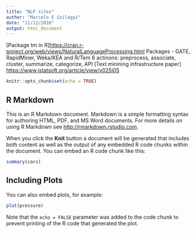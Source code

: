 ```yaml
---
title: "NLP sites"
author: "Marcelo E Szilagyi"
date: "11/12/2016"
output: html_document
---
```


[Package tm in R]<https://cran.r-project.org/web/views/NaturalLanguageProcessing.html>
Packages - GATE, RapidMiner, Weka/KEA and R/Tem
6 actinons: preprocess, associate, cluster, summarize, categorize, API
[Text minining infrastructure paper] <https://www.jstatsoft.org/article/view/v025i05>

```r
knitr::opts_chunk$set(echo = TRUE)
```

## R Markdown

This is an R Markdown document. Markdown is a simple formatting syntax for authoring HTML, PDF, and MS Word documents. For more details on using R Markdown see <http://rmarkdown.rstudio.com>.

When you click the **Knit** button a document will be generated that includes both content as well as the output of any embedded R code chunks within the document. You can embed an R code chunk like this:

```r
summary(cars)
```

## Including Plots

You can also embed plots, for example:

```r
plot(pressure)
```

Note that the `echo = FALSE` parameter was added to the code chunk to prevent printing of the R code that generated the plot.
